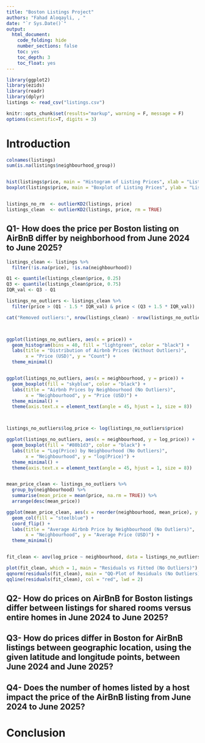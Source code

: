 ```yaml
---
title: "Boston Listings Project"
authors: "Fahad Aloqayli, , "
date: "`r Sys.Date()`"
output: 
  html_document:
    code_folding: hide
    number_sections: false
    toc: yes
    toc_depth: 3
    toc_float: yes
---
```


```r
library(ggplot2)
library(ezids)
library(readr)
library(dplyr)
listings <- read_csv("listings.csv")

```


```r
knitr::opts_chunk$set(results="markup", warning = F, message = F)
options(scientific=T, digits = 3) 
```

# Introduction 


```r
colnames(listings)
sum(is.na(listings$neighbourhood_group))


hist(listings$price, main = "Histogram of Listing Prices", xlab = "Listing Price")
boxplot(listings$price, main = "Boxplot of Listing Prices", ylab = "Listing Price")


listings_no_rm  <- outlierKD2(listings, price)               
listings_clean  <- outlierKD2(listings, price, rm = TRUE)     

```



## Q1- How does the price per Boston listing on AirBnB differ by neighborhood from June 2024 to June 2025?
```r
listings_clean <- listings %>%
  filter(!is.na(price), !is.na(neighbourhood))

Q1 <- quantile(listings_clean$price, 0.25)
Q3 <- quantile(listings_clean$price, 0.75)
IQR_val <- Q3 - Q1

listings_no_outliers <- listings_clean %>%
  filter(price > (Q1 - 1.5 * IQR_val) & price < (Q3 + 1.5 * IQR_val))

cat("Removed outliers:", nrow(listings_clean) - nrow(listings_no_outliers), "rows\n")



ggplot(listings_no_outliers, aes(x = price)) +
  geom_histogram(bins = 40, fill = "lightgreen", color = "black") +
  labs(title = "Distribution of Airbnb Prices (Without Outliers)",
       x = "Price (USD)", y = "Count") +
  theme_minimal()


ggplot(listings_no_outliers, aes(x = neighbourhood, y = price)) +
  geom_boxplot(fill = "skyblue", color = "black") +
  labs(title = "Airbnb Prices by Neighbourhood (No Outliers)",
       x = "Neighbourhood", y = "Price (USD)") +
  theme_minimal() +
  theme(axis.text.x = element_text(angle = 45, hjust = 1, size = 8))



listings_no_outliers$log_price <- log(listings_no_outliers$price)

ggplot(listings_no_outliers, aes(x = neighbourhood, y = log_price)) +
  geom_boxplot(fill = "#80b1d3", color = "black") +
  labs(title = "Log(Price) by Neighbourhood (No Outliers)",
       x = "Neighbourhood", y = "log(Price)") +
  theme_minimal() +
  theme(axis.text.x = element_text(angle = 45, hjust = 1, size = 8))


mean_price_clean <- listings_no_outliers %>%
  group_by(neighbourhood) %>%
  summarise(mean_price = mean(price, na.rm = TRUE)) %>%
  arrange(desc(mean_price))

ggplot(mean_price_clean, aes(x = reorder(neighbourhood, mean_price), y = mean_price)) +
  geom_col(fill = "steelblue") +
  coord_flip() +
  labs(title = "Average Airbnb Price by Neighbourhood (No Outliers)",
       x = "Neighbourhood", y = "Average Price (USD)") +
  theme_minimal()


fit_clean <- aov(log_price ~ neighbourhood, data = listings_no_outliers)

plot(fit_clean, which = 1, main = "Residuals vs Fitted (No Outliers)")
qqnorm(residuals(fit_clean), main = "QQ-Plot of Residuals (No Outliers)")
qqline(residuals(fit_clean), col = "red", lwd = 2)
```



## Q2- How do prices on AirBnB for Boston listings differ between listings for shared rooms versus entire homes in June 2024 to June 2025?



## Q3- How do prices differ in Boston for AirBnB listings between geographic location, using the given latitude and longitude points, between June 2024 and June 2025?




## Q4- Does the number of homes listed by a host impact the price of the AirBnB listing from June 2024 to June 2025?




# Conclusion 


